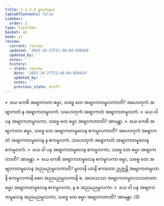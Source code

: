 ```yaml
---
title: 2.1.3.3 မူလကနယ
tableOfContents: false
sidebar:
  order: 3
type: tipitaka
basket: ab
book: y1
review:
  current: review
  updated: '2025-10-27T21:48:04.030424'
  updated_by: ''
  notes: ''
  history:
  - state: review
    date: '2025-10-27T21:48:04.030424'
    updated_by: ''
    notes: ''
    previous_state: draft
---
```



<ReviewStatus review={frontmatter.review} showDetails={true} />

<HypothesisAnnotation frontmatter={frontmatter} />

<DynamicBreadcrumb />

<Division number="80" book="y1" e="ch" v="33" p="12">

<Paragraph number="196" book="y1">
»  ယေ ကေစိ အဗျာကတာ ဓမ္မာ, သဗ္ဗေ တေ အဗျာကတမူလကာတိ?
</Paragraph>

<Paragraph number="197" book="y1">
အဟေတုကံ အဗျာကတံ န အဗျာကတမူလကံ. သဟေတုကံ အဗျာကတံ အဗျာကတမူလကံ.
</Paragraph>

<Paragraph number="198" book="y1">
«  ယေ ဝါ ပန အဗျာကတမူလကာ, သဗ္ဗေ တေ ဓမ္မာ အဗျာကတာတိ? အာမန္တာ.
</Paragraph>

</Division>
<Division number="81" book="y1" e="ch" v="33" p="12">

<Paragraph number="199" book="y1">
»  ယေ ကေစိ အဗျာကတာ ဓမ္မာ, သဗ္ဗေ တေ အဗျာကတမူလေန ဧကမူလကာတိ?
</Paragraph>

<Paragraph number="200" book="y1">
အဟေတုကံ အဗျာကတံ အဗျာကတမူလေန န ဧကမူလကံ. သဟေတုကံ အဗျာကတံ အဗျာကတမူလေန ဧကမူလကံ.
</Paragraph>

<Paragraph number="201" book="y1">
«  ယေ ဝါ ပန အဗျာကတမူလေန ဧကမူလကာ, သဗ္ဗေ တေ ဓမ္မာ အဗျာကတာတိ? အာမန္တာ.
</Paragraph>

</Division>
<Division number="82" book="y1" e="ch" v="33" p="12">

<Paragraph number="202" book="y1">
»  ယေ ကေစိ အဗျာကတမူလေန ဧကမူလကာ ဓမ္မာ, သဗ္ဗေ တေ အဗျာကတမူလေန အညမညမူလကာတိ?
</Paragraph>

<Paragraph number="203" book="y1">
မူလာနိ ယာနိ ဧကတော ဥပ္ပဇ္ဇန္တိ အဗျာကတမူလာနိ ဧကမူလကာနိ စေဝ အညမညမူလကာနိ စ. အဝသေသာ အဗျာကတမူလသဟဇာတာ ဓမ္မာ အဗျာကတမူလေန ဧကမူလကာ, န စ အညမညမူလကာ.
</Paragraph>

<Paragraph number="204" book="y1">
«  ယေ ဝါ ပန အဗျာကတမူလေန အညမညမူလကာ, သဗ္ဗေ တေ ဓမ္မာ အဗျာကတာတိ? အာမန္တာ. (3)
</Paragraph>
</Division>
